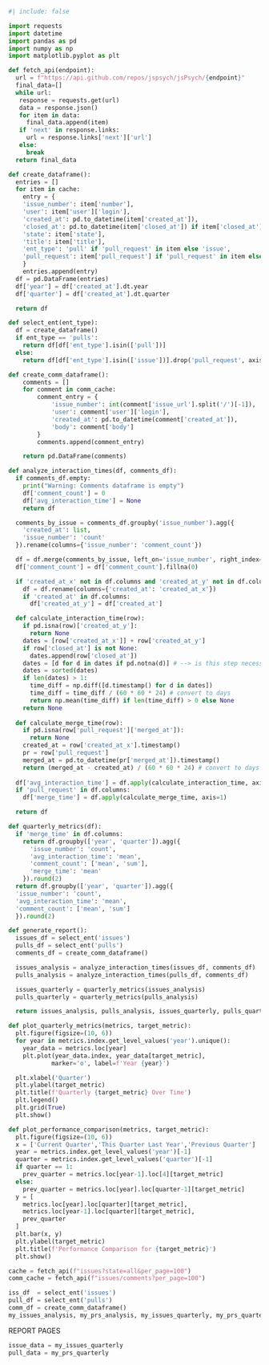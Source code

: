 ```python
#| include: false

import requests
import datetime
import pandas as pd
import numpy as np
import matplotlib.pyplot as plt

def fetch_api(endpoint):
  url = f"https://api.github.com/repos/jspsych/jsPsych/{endpoint}"
  final_data=[]
  while url:
   response = requests.get(url)
   data = response.json()
   for item in data:
     final_data.append(item)
   if 'next' in response.links:
     url = response.links['next']['url']
   else:
     break
  return final_data

def create_dataframe():
  entries = []
  for item in cache:
    entry = {
    'issue_number': item['number'],
    'user': item['user']['login'],
    'created_at': pd.to_datetime(item['created_at']),
    'closed_at': pd.to_datetime(item['closed_at']) if item['closed_at'] else None,
    'state': item['state'],
    'title': item['title'],
    'ent_type': 'pull' if 'pull_request' in item else 'issue',
    'pull_request': item['pull_request'] if 'pull_request' in item else None
    }
    entries.append(entry)
  df = pd.DataFrame(entries)
  df['year'] = df['created_at'].dt.year
  df['quarter'] = df['created_at'].dt.quarter

  return df

def select_ent(ent_type):
  df = create_dataframe()
  if ent_type == 'pulls':
    return df[df['ent_type'].isin(['pull'])]
  else:
    return df[df['ent_type'].isin(['issue'])].drop('pull_request', axis=1)

def create_comm_dataframe():
    comments = []
    for comment in comm_cache:
        comment_entry = {
            'issue_number': int(comment['issue_url'].split('/')[-1]),
            'user': comment['user']['login'],
            'created_at': pd.to_datetime(comment['created_at']),
            'body': comment['body']
        }
        comments.append(comment_entry)

    return pd.DataFrame(comments)

def analyze_interaction_times(df, comments_df):
  if comments_df.empty:
    print("Warning: Comments dataframe is empty")
    df['comment_count'] = 0
    df['avg_interaction_time'] = None
    return df

  comments_by_issue = comments_df.groupby('issue_number').agg({
    'created_at': list,
    'issue_number': 'count'
  }).rename(columns={'issue_number': 'comment_count'})

  df = df.merge(comments_by_issue, left_on='issue_number', right_index=True, how='left')
  df['comment_count'] = df['comment_count'].fillna(0)

  if 'created_at_x' not in df.columns and 'created_at_y' not in df.columns:
    df = df.rename(columns={'created_at': 'created_at_x'})
    if 'created_at' in df.columns:
      df['created_at_y'] = df['created_at']

  def calculate_interaction_time(row):
    if pd.isna(row)['created_at_y']:
      return None
    dates = [row['created_at_x']] + row['created_at_y']
    if row['closed_at'] is not None:
      dates.append(row['closed_at'])
    dates = [d for d in dates if pd.notna(d)] # --> is this step necessary?
    dates = sorted(dates)
    if len(dates) > 1:
      time_diff = np.diff([d.timestamp() for d in dates])
      time_diff = time_diff / (60 * 60 * 24) # convert to days
      return np.mean(time_diff) if len(time_diff) > 0 else None
    return None
  
  def calculate_merge_time(row):
    if pd.isna(row['pull_request']['merged_at']):
      return None
    created_at = row['created_at_x'].timestamp()
    pr = row['pull_request']
    merged_at = pd.to_datetime(pr['merged_at']).timestamp()
    return (merged_at - created_at) / (60 * 60 * 24) # convert to days
  
  df['avg_interaction_time'] = df.apply(calculate_interaction_time, axis=1)
  if 'pull_request' in df.columns:
    df['merge_time'] = df.apply(calculate_merge_time, axis=1)

  return df

def quarterly_metrics(df):
  if 'merge_time' in df.columns:
    return df.groupby(['year', 'quarter']).agg({
      'issue_number': 'count',
      'avg_interaction_time': 'mean',
      'comment_count': ['mean', 'sum'],
      'merge_time': 'mean'
    }).round(2)
  return df.groupby(['year', 'quarter']).agg({
  'issue_number': 'count',
  'avg_interaction_time': 'mean',
  'comment_count': ['mean', 'sum']
  }).round(2)

def generate_report():
  issues_df = select_ent('issues')
  pulls_df = select_ent('pulls')
  comments_df = create_comm_dataframe()

  issues_analysis = analyze_interaction_times(issues_df, comments_df)
  pulls_analysis = analyze_interaction_times(pulls_df, comments_df)

  issues_quarterly = quarterly_metrics(issues_analysis)
  pulls_quarterly = quarterly_metrics(pulls_analysis)

  return issues_analysis, pulls_analysis, issues_quarterly, pulls_quarterly

def plot_quarterly_metrics(metrics, target_metric):
  plt.figure(figsize=(10, 6))
  for year in metrics.index.get_level_values('year').unique():
    year_data = metrics.loc[year]
    plt.plot(year_data.index, year_data[target_metric],
            marker='o', label=f'Year {year}')

  plt.xlabel('Quarter')
  plt.ylabel(target_metric)
  plt.title(f'Quarterly {target_metric} Over Time')
  plt.legend()
  plt.grid(True)
  plt.show()

def plot_performance_comparison(metrics, target_metric):
  plt.figure(figsize=(10, 6))
  x = ['Current Quarter','This Quarter Last Year','Previous Quarter']
  year = metrics.index.get_level_values('year')[-1]
  quarter = metrics.index.get_level_values('quarter')[-1]
  if quarter == 1:
    prev_quarter = metrics.loc[year-1].loc[4][target_metric]
  else:
    prev_quarter = metrics.loc[year].loc[quarter-1][target_metric]
  y = [
    metrics.loc[year].loc[quarter][target_metric], 
    metrics.loc[year-1].loc[quarter][target_metric],
    prev_quarter
  ]
  plt.bar(x, y)
  plt.ylabel(target_metric)
  plt.title(f'Performance Comparison for {target_metric}')
  plt.show()

cache = fetch_api(f"issues?state=all&per_page=100")
comm_cache = fetch_api(f"issues/comments?per_page=100")

iss_df  = select_ent('issues')
pull_df = select_ent('pulls')
comm_df = create_comm_dataframe()
my_issues_analysis, my_prs_analysis, my_issues_quarterly, my_prs_quarterly = generate_report()
```

REPORT PAGES
```python
issue_data = my_issues_quarterly
pull_data = my_prs_quarterly
```
